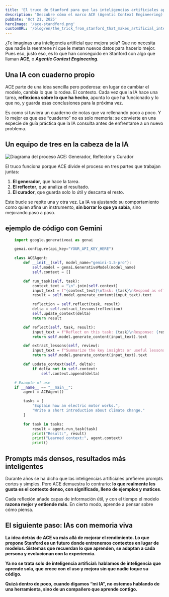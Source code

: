 ```yaml
---
title: 'El truco de Stanford para que las inteligencias artificiales aprendan sin ayuda'
description: 'Descubre cómo el marco ACE (Agentic Context Engineering) de Stanford permite que las inteligencias artificiales aprendan solas mediante reflexión y actualización de contexto, sin necesidad de reentrenamiento. Un enfoque innovador que transforma la forma en que las IAs evolucionan, se adaptan y mejoran con cada interacción.'
pubDate: 'Oct 21, 2025'
heroImage: '/ace-standford.png'
customURL: '/blog/en/the_trick_from_stanford_that_makes_artificial_intelligences_learn_on_their_own/'
---
```


¿Te imaginas una inteligencia artificial que mejora sola?
Que no necesita que nadie la reentrene ni que le metan nuevos datos para hacerlo mejor.
Pues eso, justo eso, es lo que han conseguido en Stanford con algo que llaman **ACE**, o _**Agentic Context Engineering**_.

## Una IA con cuaderno propio

ACE parte de una idea sencilla pero poderosa: en lugar de cambiar el modelo, cambia lo que lo rodea.
El contexto.
Cada vez que la IA hace una tarea, **reflexiona sobre lo que ha hecho**, apunta lo que ha funcionado y lo que no, y guarda esas conclusiones para la próxima vez.

Es como si tuviera un cuaderno de notas que va rellenando poco a poco.
Y lo mejor es que ese “cuaderno” no es solo memoria: se convierte en una especie de guía práctica que la IA consulta antes de enfrentarse a un nuevo problema.

## Un equipo de tres en la cabeza de la IA

<img src="/ace-esquema.png" alt="Diagrama del proceso ACE: Generador, Reflector y Curador" class="w-full max-w-7xl mx-auto h-auto rounded-lg shadow" loading="lazy"/><br/>

El truco funciona porque ACE divide el proceso en tres partes que trabajan juntas:

1. **El generador**, que hace la tarea.
2. **El reflector**, que analiza el resultado.
3. **El curador**, que guarda solo lo útil y descarta el resto.

Este bucle se repite una y otra vez. La IA va ajustando su comportamiento como quien afina un instrumento, **sin borrar lo que ya sabía**, sino mejorando paso a paso.
## ejemplo de código con Gemini
```python
    import google.generativeai as genai

    genai.configure(api_key="YOUR_API_KEY_HERE")

    class ACEAgent:
        def __init__(self, model_name="gemini-1.5-pro"):
            self.model = genai.GenerativeModel(model_name)
            self.context = []

        def run_task(self, task):
            context_text = "\n".join(self.context)
            input_text = f"{context_text}\nTask: {task}\nRespond as effectively as possible."
            result = self.model.generate_content(input_text).text

            reflection = self.reflect(task, result)
            delta = self.extract_lessons(reflection)
            self.update_context(delta)
            return result

        def reflect(self, task, result):
            input_text = f"Reflect on this task: {task}\nResponse: {result}\nWhat could be improved?"
            return self.model.generate_content(input_text).text

        def extract_lessons(self, review):
            input_text = f"Summarize the key insights or useful lessons from this reflection:\n{review}"
            return self.model.generate_content(input_text).text

        def update_context(self, delta):
            if delta not in self.context:
                self.context.append(delta)

    # Example of use
    if __name__ == "__main__":
        agent = ACEAgent()

        tasks = [
            "Explain how an electric motor works.",
            "Write a short introduction about climate change."
        ]

        for task in tasks:
            result = agent.run_task(task)
            print("Result:", result)
            print("Learned context:", agent.context)
            print()

```

## Prompts más densos, resultados más inteligentes

Durante años se ha dicho que las inteligencias artificiales prefieren prompts cortos y simples.
Pero ACE demuestra lo contrario: **lo que realmente les gusta es el contexto denso, con significado, lleno de ejemplos y matices**.

Cada reflexión añade capas de información útil, y con el tiempo el modelo **razona mejor y entiende más**.
En cierto modo, aprende a pensar sobre cómo piensa.
<b/>
## El siguiente paso: IAs con memoria viva

La idea detrás de ACE va más allá de mejorar el rendimiento.
Lo que propone Stanford es un futuro donde **entrenemos contextos en lugar de modelos**.
Sistemas que recuerdan lo que aprenden, se adaptan a cada persona y evolucionan con la experiencia.

Ya no se trata solo de inteligencia artificial: **hablamos de inteligencia que aprende sola**, que crece con el uso y mejora sin que nadie toque su código.

Quizá dentro de poco, cuando digamos “mi IA”, no estemos hablando de una herramienta, sino de un compañero que **aprende contigo**.
